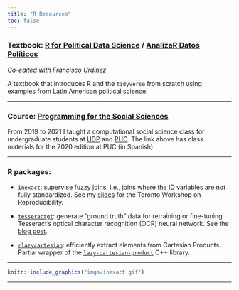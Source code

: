 ```yaml
---
title: "R Resources"
toc: false
---
```


### Textbook: [R for Political Data Science](https://www.routledge.com/R-for-Political-Data-Science-A-Practical-Guide/Urdinez-Cruz/p/book/9780367818890) / [AnalizaR Datos Políticos](/libroadp/index.html)

*Co-edited with [Francisco Urdinez](https://www.furdinez.com)* 

A textbook that introduces R and the `tidyverse` from scratch using examples from Latin American political science.

<hr>

### Course: [Programming for the Social Sciences](https://arcruz0.github.io/r-uc-2020/)

From 2019 to 2021 I taught a computational social science class for undergraduate students at [UDP](https://socialesehistoria.udp.cl/carreras/ciencia-politica/) and [PUC](http://cienciapolitica.uc.cl/). The link above has class materials for the 2020 edition at PUC (in Spanish).

<hr>

### R packages: 

- [`inexact`](https://www.github.com/arcruz0/inexact): supervise fuzzy joins, i.e., joins where the ID variables are not fully standardized. See my [slides](/extra/toronto2021/inexact_slides.html) for the Toronto Workshop on Reproducibility.

- [`tesseractgt`](https://github.com/arcruz0/tesseractgt): generate "ground truth" data for retraining or fine-tuning Tesseract's optical character recognition (OCR) neural network. See the [blog post](/posts/finetuning-tess/index.html).

- [`rlazycartesian`](https://arcruz0.github.io/extra/rlazycartesian/): efficiently extract elements from Cartesian Products. Partial wrapper of the [`lazy-cartesian-product`](https://github.com/tylerburdsall/lazy-cartesian-product) C++ library.

<hr>

```r
knitr::include_graphics("imgs/inexact.gif")
```

<hr>
